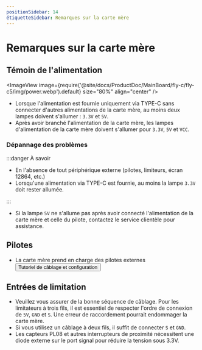 ```yaml
---
positionSidebar: 14
étiquetteSidebar: Remarques sur la carte mère
---
```


# Remarques sur la carte mère

## Témoin de l'alimentation
<ImageView image={require('@site/docs/ProductDoc/MainBoard/fly-c/fly-c5/img/power.webp').default} size="80%" align="center" />
* Lorsque l'alimentation est fournie uniquement via TYPE-C sans connecter d'autres alimentations de la carte mère, au moins deux lampes doivent s'allumer : `3.3V` et `5V`.
* Après avoir branché l'alimentation de la carte mère, les lampes d'alimentation de la carte mère doivent s'allumer pour `3.3V`, `5V` et `VCC`.

### Dépannage des problèmes

:::danger À savoir

* En l'absence de tout périphérique externe (pilotes, limiteurs, écran 12864, etc.)
* Lorsqu'une alimentation via TYPE-C est fournie, au moins la lampe `3.3V` doit rester allumée.

:::

* Si la lampe `5V` ne s'allume pas après avoir connecté l'alimentation de la carte mère et celle du pilote, contactez le service clientèle pour assistance.

## Pilotes

* La carte mère prend en charge des pilotes externes <Button variant="contained" disableElevation component="a" rel="noopener" href="/docs/ProductDoc/ModuleDrive/servo-drive">Tutoriel de câblage et configuration</Button>

## Entrées de limitation

* Veuillez vous assurer de la bonne séquence de câblage. Pour les limitateurs à trois fils, il est essentiel de respecter l'ordre de connexion de `5V`, `GND` et `S`. Une erreur de raccordement pourrait endommager la carte mère.
* Si vous utilisez un câblage à deux fils, il suffit de connecter `S` et `GND`.
* Les capteurs PL08 et autres interrupteurs de proximité nécessitent une diode externe sur le port signal pour réduire la tension sous 3.3V.

